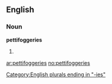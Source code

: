 ==English==

===Noun===
'''pettifoggeries'''

# {{plural of|[[pettifoggery]]}}

[[Category:English plurals ending in "-ies"]]

[[ar:pettifoggeries]]
[[no:pettifoggeries]]